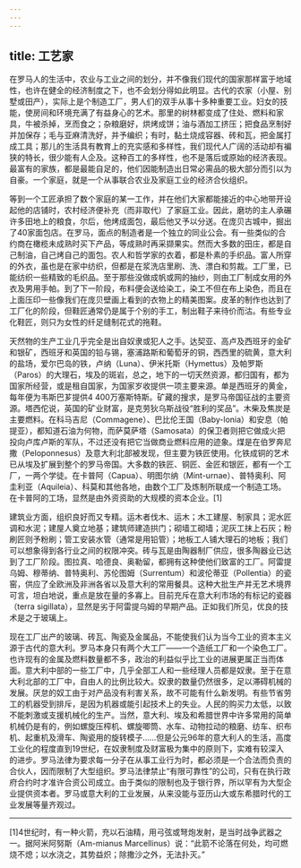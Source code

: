 ```yaml
---
---
---
```

title: 工艺家
---




在罗马人的生活中，农业与工业之间的划分，并不像我们现代的国家那样富于地域性，也许在健全的经济制度之下，也不会划分得如此明显。古代的农家（小屋、别墅或田产），实际上是个制造工厂，男人们的双手从事十多种重要工业。妇女的技能，使房间和环境充满了有益身心的艺术。那里的树林都变成了住处、燃料和家具，牛被杀掉，烹而食之；杂粮磨好，烘烤成饼；油与酒加工挤压；把食品烹制好并加保存；毛与亚麻清洗好，并予编织；有时，黏土烧成容器、砖和瓦，把金属打成工具；那儿的生活具有教育上的充实感和多样性，我们现代人广阔的活动却有褊狭的特长，很少能有人企及。这种百工的多样性，也不是落后或原始的经济表现。最富有的家族，都是最能自足的，他们因能制造出日常必需品的极大部分而引以为自豪。一个家庭，就是一个从事联合农业及家庭工业的经济合伙组织。

等到一个工匠承担了数个家庭的某一工作，并在他们大家都能接近的中心地带开设起他的店铺时，农村经济便补充（而非取代）了家庭工业。因此，磨坊的主人承碾许多田地上的粮食，尔后，他烤成面包，最后他又予以分送。在庞贝古城中，掘出了40家面包店。在罗马，面点的制造者是一个独立的同业公会。有一些类似的合约商在橄榄未成熟时买下产品，等成熟时再采撷果实。然而大多数的田庄，都是自己制油，自己烤自己的面包。农人和哲学家的衣着，都是朴素的手织品。富人所穿的外衣，虽也是在家中纺织，但都是在浆洗店里刷、洗、漂白和剪裁。工厂里，已能纺织一些精致的毛织品。至于那些没做成帆或网的抽纱，则由工厂制成女用的外衣及男用手帕。到了下一阶段，布料便会送给染工，染工不但在布上染色，而且在上面压印一些像我们在庞贝壁画上看到的衣物上的精美图案。皮革的制作也达到了工厂化的阶段，但鞋匠通常仍是属于个别的手工，制出鞋子来待价而沽。有些专业化鞋匠，则只为女性的纤足缝制花式的拖鞋。

天然物的生产工业几乎完全是出自奴隶或犯人之手。达契亚、高卢及西班牙的金矿和银矿，西班牙和英国的铅与锡，塞浦路斯和葡萄牙的铜，西西里的硫黄，意大利的盐场，爱尔巴岛的铁，卢纳（Luna）、伊米托斯（Hymettus）及帕罗斯（Paros）的大理石，埃及的斑岩，总之，地下的一切天然资源，都归国有，都为国家所经营，或是租自国家，为国家岁收提供一项主要来源。单是西班牙的黄金，每年便为韦斯巴芗提供4 400万塞斯特斯。矿藏的搜求，是罗马帝国征战的主要资源。塔西佗说，英国的矿业财富，是克劳狄乌斯战役“胜利的奖品”。木柴及焦炭是主要燃料。在科马吉尼（Commagene）、巴比伦王国（Baby-lonia）和安息（帕提亚），都知道石油为何物，而萨莫萨塔（Samosata）的保卫者则把它做成火把投向卢库卢斯的军队，不过还没有把它当做商业燃料应用的迹象。煤是在伯罗奔尼撒（Peloponnesus）及意大利北部被发现，但主要为铁匠使用。化铁成铜的艺术已从埃及扩展到整个的罗马帝国。大多数的铁匠、铜匠、金匠和银匠，都有一个工厂，一两个学徒。在卡普阿（Capua）、明图尔纳（Mint-urnae）、普特奥利、阿圭利亚（Aquileia）、科莫和其他各地，由数个工厂及炼制所联成一个制造工场。在卡普阿的工场，显然是由外资资助的大规模的资本企业。[1]

建筑业方面，组织良好而又专精。运木者伐木、运木；木工建屋、制家具；泥水匠调和水泥；建屋人奠立地基；建筑师建造拱门；砌墙工砌墙；泥灰工抹上石灰；粉刷匠则予粉刷；管工安装水管（通常是用铅管）；地板工人铺大理石的地板；我们可以想象得到各行业之间的权限冲突。砖与瓦是由陶器制厂供应，很多陶器业已达到了工厂阶段。图拉真、哈德良、奥勒留，都拥有这种使他们致富的工厂。阿雷提乌姆、穆蒂纳、普特奥利、苏伦图姆（Surrentum）和波伦蒂亚（Pollentia）的瓷窑，供应了全欧洲及非洲各省以及意大利的常用餐具。这种大批生产并无艺术境界可言，坦白地说，重点是放在量的多寡上。目前充斥在意大利市场的有标记的瓷器（terra sigillata），显然是劣于阿雷提乌姆的早期产品。正如我们所见，优良的技术是之于玻璃上。

现在工厂出产的玻璃、砖瓦、陶瓷及金属品，不能使我们认为当今工业的资本主义源于古代的意大利。罗马本身只有两个大工厂——一个造纸工厂和一个染色工厂。也许现有的金属及燃料数量都不多，政治的利益似乎比工业的进展更属正当而体面。意大利中部的一些工厂中，几乎全部工人和一些经理人员都是奴隶。至于在意大利北部的工厂中，自由人的比例比较大。奴隶的数量仍然很多，足以滞碍机械的发展。厌怠的奴工由于对产品没有利害关系，故不可能有什么新发明。有些节省劳工的机器受到排斥，是因为机器或能引起技术上的失业。人民的购买力太低，以致不能刺激或支援机械化的生产。当然，意大利、埃及和希腊世界中许多常用的简单机械仍是有的，例如螺旋压榨机、螺旋唧筒、水车、动物拉动的粮磨、纺车、织布机、起重机及滑车、陶瓷用的旋转模子……但是公元96年的意大利人的生活，高度工业化的程度直到19世纪，在奴隶制度及财富极为集中的原则下，实难有较深入的进步。罗马法律为要求每一分子在从事工业行为时，都必须是一个合法而负责的合伙人，因而限制了大型组织。罗马法律禁止“有限可靠性”的公司，只有在执行政府合约时才准许合资公司成立。由于类似的限制也及于银行界，所以罕有为大型企业提供资本者。罗马或意大利的工业发展，从来没能与亚历山大或东希腊时代的工业发展等量齐观过。



* * *



[1]4世纪时，有一种火箭，充以石油精，用弓弦或弩炮发射，是当时战争武器之一。据阿米阿努斯（Am-mianus Marcellinus）说：“此箭不论落在何处，均可燃烧不熄；以水浇之，其势益炽；除撒沙之外，无法扑灭。”